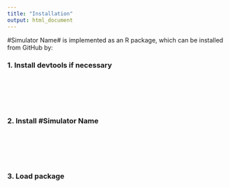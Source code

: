 ```yaml
---
title: "Installation"
output: html_document
---
```


#Simulator Name# is implemented as an R package, which can be installed from GitHub by:

### 1. Install devtools if necessary

\
\
\
\


### 2. Install #Simulator Name#

\
\
\
\

### 3. Load package

\
\
\
\


